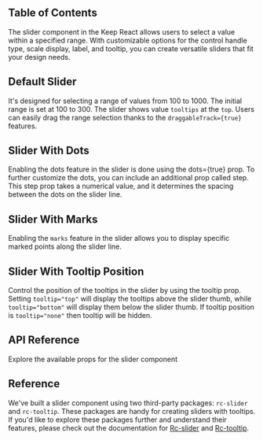 

## Table of Contents

The slider component in the Keep React allows users to select a value within a specified range. With customizable options for the control handle type, scale display, label, and tooltip, you can create versatile sliders that fit your design needs.

## Default Slider

It's designed for selecting a range of values from 100 to 1000. The initial range is set at 100 to 300. The slider shows value `tooltips` at the `top`. Users can easily drag the range selection thanks to the `draggableTrack={true}` features.

<CodePreview github="Slider" code={DefaultSliderCode}>
  <DefaultSlider />
</CodePreview>

## Slider With Dots

Enabling the dots feature in the slider is done using the dots={true} prop. To further customize the dots, you can include an additional prop called step. This step prop takes a numerical value, and it determines the spacing between the dots on the slider line.

<CodePreview github="Slider" code={SliderWithDotsCode}>
  <SliderWithDots />
</CodePreview>

## Slider With Marks

Enabling the `marks` feature in the slider allows you to display specific marked points along the slider line.

<CodePreview github="Slider" code={SliderWithMarksCode}>
  <SliderWithMarks />
</CodePreview>

## Slider With Tooltip Position

Control the position of the tooltips in the slider by using the tooltip prop. Setting `tooltip="top"` will display the tooltips above the slider thumb, while `tooltip="bottom"` will display them below the slider thumb. If tooltip position is `tooltip="none"` then tooltip will be hidden.

<CodePreview github="Slider" code={SliderTooltipPositionCode}>
  <SliderTooltipPosition />
</CodePreview>

## API Reference

Explore the available props for the slider component

<ComponentApi data={sliderAPIData} />

## Reference

We've built a slider component using two third-party packages: `rc-slider` and `rc-tooltip`. These packages are handy for creating sliders with tooltips. If you'd like to explore these packages further and understand their features, please check out the documentation for [Rc-slider](https://www.npmjs.com/package/rc-slider) and [Rc-tooltip](https://www.npmjs.com/package/rc-tooltip).
